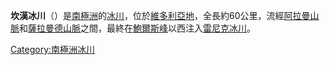 {{Coord|71|49|S|163|0|E|source:GNIS|display=title}}

'''坎漢冰川'''（{{lang-en|Canham Glacier}}）是[[南極洲|南極洲]]的[[冰川|冰川]]，位於[[維多利亞地|維多利亞地]]，全長約60公里，流經[[阿拉曼山脈|阿拉曼山脈]]和[[薩拉曼德山脈|薩拉曼德山脈]]之間，最終在[[鮑爾斯峰|鮑爾斯峰]]以西注入[[雷尼克冰川|雷尼克冰川]]。

{{Antarctica-geo-stub}}
[[Category:南極洲冰川|Category:南極洲冰川]]